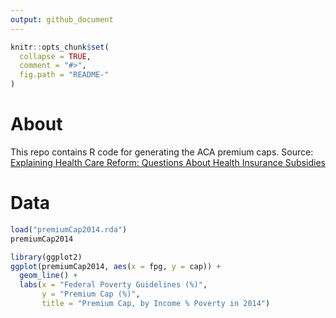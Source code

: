 ```yaml
---
output: github_document
---
```


<!-- README.md is generated from README.Rmd. Please edit that file -->

```r
knitr::opts_chunk$set(
  collapse = TRUE,
  comment = "#>",
  fig.path = "README-"
)
```

# About

This repo contains R code for generating the ACA premium caps. Source: [Explaining Health Care Reform: Questions About Health Insurance Subsidies](http://kff.org/health-reform/issue-brief/explaining-health-care-reform-questions-about-health/)

# Data

```r
load("premiumCap2014.rda")
premiumCap2014

library(ggplot2)
ggplot(premiumCap2014, aes(x = fpg, y = cap)) +
  geom_line() +
  labs(x = "Federal Poverty Guidelines (%)",
       y = "Premium Cap (%)",
       title = "Premium Cap, by Income % Poverty in 2014")
```

